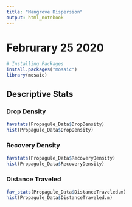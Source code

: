 ```yaml
---
title: "Mangrove Dispersion"
output: html_notebook
---
```


# Februrary 25 2020

```r
# Installing Packages
install.packages("mosaic")
library(mosaic)
```

## Descriptive Stats

### Drop Density
```r
favstats(Propagule_Data$DropDensity)
hist(Propagule_Data$DropDensity)
```

### Recovery Density
```r
favstats(Propagule_Data$RecoveryDensity)
hist(Propagule_Data$RecoveryDensity)
```


### Distance Traveled
```r
fav_stats(Propagule_Data$DistanceTraveled.m)
hist(Propagule_Data$DistanceTraveled.m)
```

